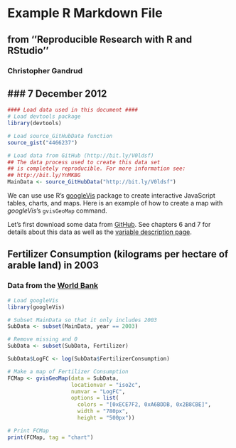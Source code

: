# Example R Markdown File
## from ''Reproducible Research with R and RStudio''
### Christopher Gandrud
### 7 December 2012
-----------

```r
#### Load data used in this document #### 
# Load devtools package
library(devtools)

# Load source_GitHubData function
source_gist("4466237")

# Load data from GitHub (http://bit.ly/V0ldsf)
## The data process used to create this data set
## is completely reproducible. For more information see:
## http://bit.ly/YnMKBG
MainData <- source_GitHubData("http://bit.ly/V0ldsf")
```

We can use use R's [googleVis](http://code.google.com/p/google-motion-charts-with-r/#Examples) package to create interactive JavaScript tables, charts, and maps. Here is an example of how to create a map with *googleVis*'s `gvisGeoMap` command. 

Let's first download some data from [GitHub](https://github.com/). See chapters 6 and 7 for details about this data as well as the [variable description page](https://github.com/christophergandrud/Rep-Res-Examples/blob/master/DataGather_Merge/MainData_VariableDescriptions.md).

## Fertilizer Consumption (kilograms per hectare of arable land) in 2003
### Data from the [World Bank](http://data.worldbank.org/indicator/AG.CON.FERT.ZS)

```r
# Load googleVis
library(googleVis)

# Subset MainData so that it only includes 2003
SubData <- subset(MainData, year == 2003)

# Remove missing and 0
SubData <- subset(SubData, Fertilizer)

SubData$LogFC <- log(SubData$FertilizerConsumption)

# Make a map of Fertilizer Consumption
FCMap <- gvisGeoMap(data = SubData,
                    locationvar = "iso2c",
                    numvar = "LogFC",
                    options = list(
                      colors = "[0xECE7F2, 0xA6BDDB, 0x2B8CBE]",
                      width = "780px",
                      height = "500px"))

# Print FCMap
print(FCMap, tag = "chart")
```

